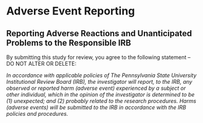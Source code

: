 # Adverse Event Reporting

## Reporting Adverse Reactions and Unanticipated Problems to the Responsible IRB

::: {.instr_box}

By submitting this study for review, you agree to the following
statement -- DO NOT ALTER OR DELETE:

*In accordance with applicable policies of The Pennsylvania State University Institutional Review Board (IRB), the investigator will report, to the IRB, any observed or reported harm (adverse event) experienced by a subject or other individual, which in the opinion of the investigator is determined to be (1) unexpected; and (2) probably related to the research procedures. 
Harms (adverse events) will be submitted to the IRB in accordance with the IRB policies and procedures.*

:::

